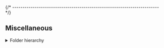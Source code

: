 


{/* ------------------------------------------------------------------------ */}

## Miscellaneous

<details>
<summary>Folder hierarchy</summary>

After install, the package creates a folder hierarchy like the following
(only the first two depth levels are shown):

<Tabs groupId="operating-systems">

<TabItem value="windows" label="Windows" default>

<CodeBlock language="console"> {
`C:\> tree /f %USERPROFILE%\\AppData\\Roaming\\xPacks\\@xpack-dev-tools\\ninja-build\\${customField('upstreamVersion')}-${customField('xpackSubversion')}.${customField('npmSubversion')}\\.content
Folder PATH listing
Volume serial number is B02D-925C
├── README.md
├── bin
│   └── ninja
└── distro-info
    ├── CHANGELOG.md
    ├── licenses
    ├── patches
    └── scripts

6 directories, 3 files
`} </CodeBlock>

</TabItem>

<TabItem value="macos" label="macOS">

<CodeBlock language="console"> {
`$ tree -L 2 ~/Library/xPacks/\@xpack-dev-tools/ninja-build/${customField('upstreamVersion')}-${customField('xpackSubversion')}.${customField('npmSubversion')}/.content/
/Users/ilg/Library/xPacks/\@xpack-dev-tools/ninja-build/${customField('upstreamVersion')}-${customField('xpackSubversion')}.${customField('npmSubversion')}/.content/
├── README.md
├── bin
│   └── ninja
└── distro-info
    ├── CHANGELOG.md
    ├── licenses
    ├── patches
    └── scripts

6 directories, 3 files
`} </CodeBlock>

</TabItem>

<TabItem value="linux" label="GNU/Linux">

<CodeBlock language="console"> {
`$ tree -L 2 ~/.local/xPacks/\@xpack-dev-tools/ninja-build/${customField('upstreamVersion')}-${customField('xpackSubversion')}.${customField('npmSubversion')}/.content/
/home/ilg/.local/xPacks/\@xpack-dev-tools/ninja-build/${customField('upstreamVersion')}-${customField('xpackSubversion')}.${customField('npmSubversion')}/.content/
├── README.md
├── bin
│   └── ninja
└── distro-info
    ├── CHANGELOG.md
    ├── licenses
    ├── patches
    └── scripts

6 directories, 3 files
`} </CodeBlock>

</TabItem>

</Tabs>

</details>
